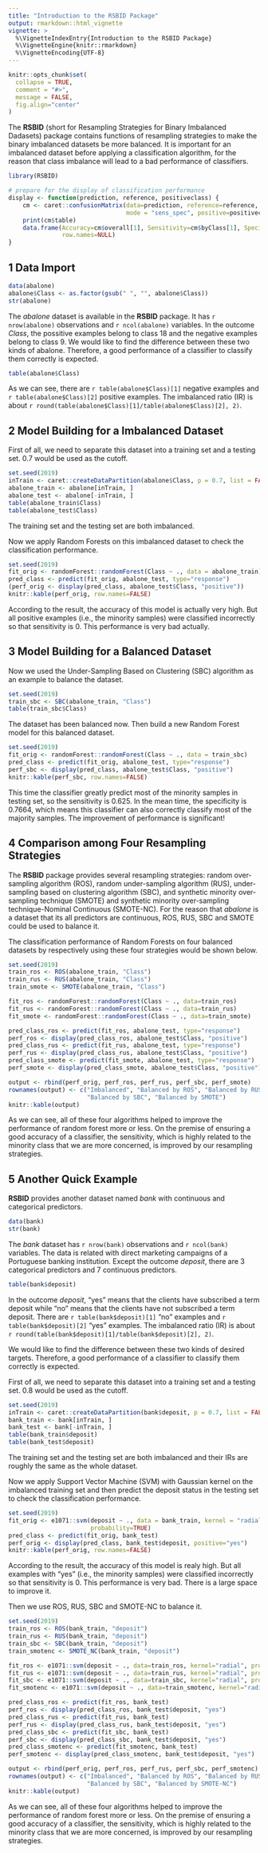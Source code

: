 ```yaml
---
title: "Introduction to the RSBID Package"
output: rmarkdown::html_vignette
vignette: >
  %\VignetteIndexEntry{Introduction to the RSBID Package}
  %\VignetteEngine{knitr::rmarkdown}
  %\VignetteEncoding{UTF-8}
---
```


```r
knitr::opts_chunk$set(
  collapse = TRUE,
  comment = "#>",
  message = FALSE,
  fig.align="center"
)
```

The **RSBID** (short for Resampling Strategies for Binary Imbalanced Dadasets) package contains functions of resampling strategies to make the binary imbalanced datasets be more balanced. It is important for an imbalanced dataset before applying a classification algorithm, for the reason that class imbalance will lead to a bad performance of classifiers.

```r
library(RSBID)

# prepare for the display of classification performance 
display <- function(prediction, reference, positiveclass) {
    cm <- caret::confusionMatrix(data=prediction, reference=reference,
                                 mode = "sens_spec", positive=positiveclass)
    print(cm$table)
    data.frame(Accuracy=cm$overall[1], Sensitivity=cm$byClass[1], Specificity=cm$byClass[2],
               row.names=NULL)
}
```

## 1 Data Import

```r
data(abalone)
abalone$Class <- as.factor(gsub(" ", "", abalone$Class))
str(abalone)
```

The *abalone* dataset is available in the **RSBID** package. It has `r nrow(abalone)` observations and `r ncol(abalone)` variables. In the outcome *Class*, the possitive examples belong to class 18 and the negative examples belong to class 9. We would like to find the difference between these two kinds of abalone. Therefore, a good performance of a classifier to classify them correctly is expected.

```r
table(abalone$Class)
```

As we can see, there are `r table(abalone$Class)[1]` negative examples and `r table(abalone$Class)[2]` positive examples. The imbalanced ratio (IR) is about `r round(table(abalone$Class)[1]/table(abalone$Class)[2], 2)`. 

## 2 Model Building for a Imbalanced Dataset

First of all, we need to separate this dataset into a training set and a testing set. 0.7 would be used as the cutoff.

```r
set.seed(2019)
inTrain <- caret::createDataPartition(abalone$Class, p = 0.7, list = FALSE)
abalone_train <- abalone[inTrain, ]
abalone_test <- abalone[-inTrain, ]
table(abalone_train$Class)
table(abalone_test$Class)
```

The training set and the testing set are both imbalanced.

Now we apply Random Forests on this imbalanced dataset to check the classification performance.

```r
set.seed(2019)
fit_orig <- randomForest::randomForest(Class ~ ., data = abalone_train)
pred_class <- predict(fit_orig, abalone_test, type="response")
(perf_orig <- display(pred_class, abalone_test$Class, "positive"))
knitr::kable(perf_orig, row.names=FALSE)
```

According to the result, the accuracy of this model is actually very high. But all positive examples (i.e., the minority samples) were classified incorrectly so that sensitivity is 0. This performance is very bad actually.

## 3 Model Building for a Balanced Dataset

Now we used the Under-Sampling Based on Clustering (SBC) algorithm as an example to balance the dataset.

```r
set.seed(2019)
train_sbc <- SBC(abalone_train, "Class")
table(train_sbc$Class)
```

The dataset has been balanced now. Then build a new Random Forest model for this balanced dataset.

```r
set.seed(2019)
fit_orig <- randomForest::randomForest(Class ~ ., data = train_sbc)
pred_class <- predict(fit_orig, abalone_test, type="response")
perf_sbc <- display(pred_class, abalone_test$Class, "positive")
knitr::kable(perf_sbc, row.names=FALSE)
```

This time the classifier greatly predict most of the minority samples in testing set, so the sensitivity is 0.625. In the mean time, the specificity is 0.7664, which means this classifier can also correctly classify most of the majority samples. The improvement of performance is significant!

## 4 Comparison among Four Resampling Strategies

The **RSBID** package provides several resampling strategies: random over-sampling algorithm (ROS), random under-sampling algorithm (RUS), under-sampling based on clustering algorithm (SBC), and synthetic minority over-sampling technique (SMOTE) and synthetic minority over-sampling technique-Nominal Continuous (SMOTE-NC). For the reason that *abalone* is a dataset that its all predictors are continuous, ROS, RUS, SBC and SMOTE could be used to balance it.

The classification performance of Random Forests on four balanced datasets by respectively using these four strategies would be shown below.

```r
set.seed(2019)
train_ros <- ROS(abalone_train, "Class")
train_rus <- RUS(abalone_train, "Class")
train_smote <- SMOTE(abalone_train, "Class")

fit_ros <- randomForest::randomForest(Class ~ ., data=train_ros)
fit_rus <- randomForest::randomForest(Class ~ ., data=train_rus)
fit_smote <- randomForest::randomForest(Class ~ ., data=train_smote)

pred_class_ros <- predict(fit_ros, abalone_test, type="response")
perf_ros <- display(pred_class_ros, abalone_test$Class, "positive")  
pred_class_rus <- predict(fit_rus, abalone_test, type="response")
perf_rus <- display(pred_class_rus, abalone_test$Class, "positive")
pred_class_smote <- predict(fit_smote, abalone_test, type="response")
perf_smote <- display(pred_class_smote, abalone_test$Class, "positive")

output <- rbind(perf_orig, perf_ros, perf_rus, perf_sbc, perf_smote)
rownames(output) <- c("Imbalanced", "Balanced by ROS", "Balanced by RUS",
                      "Balanced by SBC", "Balanced by SMOTE")
knitr::kable(output)
```

As we can see, all of these four algorithms helped to improve the performance of random forest more or less. On the premise of ensuring a good accuracy of a classifier, the sensitivity, which is highly related to the minority class that we are more concerned, is improved by our resampling strategies.

## 5 Another Quick Example

**RSBID** provides another dataset named *bank* with continuous and categorical predictors.

```r
data(bank)
str(bank)
```

The *bank* dataset has `r nrow(bank)` observations and `r ncol(bank)` variables. The data is related with direct marketing campaigns of a Portuguese banking institution. Except the outcome *deposit*, there are 3 categorical predictors and 7 continuous predictors.

```r
table(bank$deposit)
```

In the outcome *deposit*, "yes" means that the clients have subscribed a term deposit while "no" means that the clients have not subscribed a term deposit. There are `r table(bank$deposit)[1]` "no" examples and `r table(bank$deposit)[2]` "yes" examples. The imbalanced ratio (IR) is about `r round(table(bank$deposit)[1]/table(bank$deposit)[2], 2)`.

We would like to find the difference between these two kinds of desired targets. Therefore, a good performance of a classifier to classify them correctly is expected.

First of all, we need to separate this dataset into a training set and a testing set. 0.8 would be used as the cutoff.

```r
set.seed(2019)
inTrain <- caret::createDataPartition(bank$deposit, p = 0.7, list = FALSE)
bank_train <- bank[inTrain, ]
bank_test <- bank[-inTrain, ]
table(bank_train$deposit)
table(bank_test$deposit)
```

The training set and the testing set are both imbalanced and their IRs are roughly the same as the whole dataset.

Now we apply Support Vector Machine (SVM) with Gaussian kernel on the imbalanced training set and then predict the deposit status in the testing set to check the classification performance.

```r
set.seed(2019)
fit_orig <- e1071::svm(deposit ~ ., data = bank_train, kernel = "radial",
                       probability=TRUE)
pred_class <- predict(fit_orig, bank_test)
perf_orig <- display(pred_class, bank_test$deposit, positive="yes")
knitr::kable(perf_orig, row.names=FALSE)

```

According to the result, the accuracy of this model is realy high. But all examples with "yes" (i.e., the minority samples) were classified incorrectly so that sensitivity is 0. This performance is very bad. There is a large space to improve it.

Then we use ROS, RUS, SBC and SMOTE-NC to balance it.

```r
set.seed(2019)
train_ros <- ROS(bank_train, "deposit")
train_rus <- RUS(bank_train, "deposit")
train_sbc <- SBC(bank_train, "deposit")
train_smotenc <- SMOTE_NC(bank_train, "deposit")

fit_ros <- e1071::svm(deposit ~ ., data=train_ros, kernel="radial", probability=TRUE)
fit_rus <- e1071::svm(deposit ~ ., data=train_rus, kernel="radial", probability=TRUE)
fit_sbc <- e1071::svm(deposit ~ ., data=train_sbc, kernel="radial", probability=TRUE)
fit_smotenc <- e1071::svm(deposit ~ ., data=train_smotenc, kernel="radial", probability=TRUE)

pred_class_ros <- predict(fit_ros, bank_test)
perf_ros <- display(pred_class_ros, bank_test$deposit, "yes")  
pred_class_rus <- predict(fit_rus, bank_test)
perf_rus <- display(pred_class_rus, bank_test$deposit, "yes")
pred_class_sbc <- predict(fit_sbc, bank_test)
perf_sbc <- display(pred_class_sbc, bank_test$deposit, "yes")
pred_class_smotenc <- predict(fit_smotenc, bank_test)
perf_smotenc <- display(pred_class_smotenc, bank_test$deposit, "yes")

output <- rbind(perf_orig, perf_ros, perf_rus, perf_sbc, perf_smotenc)
rownames(output) <- c("Imbalanced", "Balanced by ROS", "Balanced by RUS",
                      "Balanced by SBC", "Balanced by SMOTE-NC")
knitr::kable(output)

```

As we can see, all of these four algorithms helped to improve the performance of random forest more or less. On the premise of ensuring a good accuracy of a classifier, the sensitivity, which is highly related to the minority class that we are more concerned, is improved by our resampling strategies.

